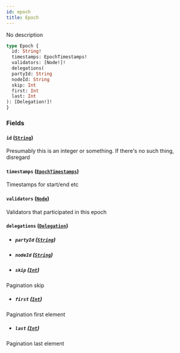 ```yaml
---
id: epoch
title: Epoch
---
```



No description

```graphql
type Epoch {
  id: String!
  timestamps: EpochTimestamps!
  validators: [Node!]!
  delegations(
  partyId: String
  nodeId: String
  skip: Int
  first: Int
  last: Int
): [Delegation!]!
}
```


### Fields

#### `id` ([`String`](/docs/testnet/graphql/scalars/string))

Presumably this is an integer or something. If there's no such thing, disregard


#### `timestamps` ([`EpochTimestamps`](/docs/testnet/graphql/objects/epoch-timestamps))

Timestamps for start/end etc


#### `validators` ([`Node`](/docs/testnet/graphql/objects/node))

Validators that participated in this epoch


#### `delegations` ([`Delegation`](/docs/testnet/graphql/objects/delegation))


- ##### `partyId` ([`String`](/docs/testnet/graphql/scalars/string))




- ##### `nodeId` ([`String`](/docs/testnet/graphql/scalars/string))




- ##### `skip` ([`Int`](/docs/testnet/graphql/scalars/int))

Pagination skip


- ##### `first` ([`Int`](/docs/testnet/graphql/scalars/int))

Pagination first element


- ##### `last` ([`Int`](/docs/testnet/graphql/scalars/int))

Pagination last element




